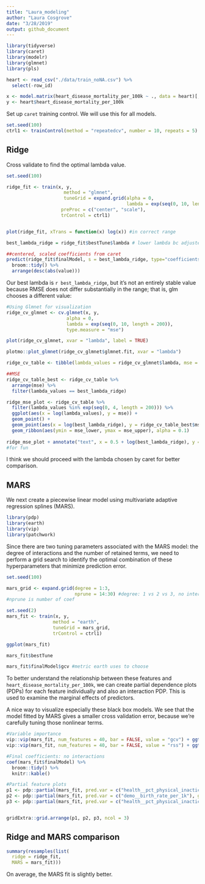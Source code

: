 ```yaml
---
title: "Laura_modeling"
author: "Laura Cosgrove"
date: "3/28/2019"
output: github_document
---
```



```r
library(tidyverse)
library(caret)
library(modelr)
library(glmnet)
library(pls)
```

```r
heart <- read_csv("./data/train_noNA.csv") %>% 
  select(-row_id)

x <- model.matrix(heart_disease_mortality_per_100k ~ ., data = heart)[,-1]
y <- heart$heart_disease_mortality_per_100k
```

Set up `caret` training control. We will use this for all models.

```r
set.seed(100)
ctrl1 <- trainControl(method = "repeatedcv", number = 10, repeats = 5)
```

## Ridge

Cross validate to find the optimal lambda value.

```r
set.seed(100)

ridge_fit <- train(x, y,
                     method = "glmnet",
                     tuneGrid = expand.grid(alpha = 0, 
                                            lambda = exp(seq(0, 10, length = 200))),
                    preProc = c("center", "scale"),
                    trControl = ctrl1)


plot(ridge_fit, xTrans = function(x) log(x)) #in correct range

best_lambda_ridge = ridge_fit$bestTune$lambda # lower lambda bc adjusted bounds

##centered, scaled coefficients from caret
predict(ridge_fit$finalModel, s = best_lambda_ridge, type="coefficients") %>% 
  broom::tidy() %>% 
  arrange(desc(abs(value)))

```

Our best lambda is `r best_lambda_ridge`, but it's not an entirely stable value because RMSE does not differ substantially in the range; that is, glm chooses a different value: 

```r

#Using Glmnet for visualization 
ridge_cv_glmnet <- cv.glmnet(x, y, 
                      alpha = 0, 
                      lambda = exp(seq(0, 10, length = 200)), 
                      type.measure = "mse")

plot(ridge_cv_glmnet, xvar = "lambda", label = TRUE)

plotmo::plot_glmnet(ridge_cv_glmnet$glmnet.fit, xvar = "lambda")

ridge_cv_table <- tibble(lambda_values = ridge_cv_glmnet$lambda, mse = ridge_cv_glmnet$cvm, mse_upper = ridge_cv_glmnet$cvup, mse_lower = ridge_cv_glmnet$cvlo)

##MSE
ridge_cv_table_best <- ridge_cv_table %>% 
  arrange(mse) %>% 
  filter(lambda_values == best_lambda_ridge)

ridge_mse_plot <- ridge_cv_table %>% 
  filter(lambda_values %in% exp(seq(0, 4, length = 200))) %>% 
  ggplot(aes(x = log(lambda_values), y = mse)) +
  geom_point() +
  geom_point(aes(x = log(best_lambda_ridge), y = ridge_cv_table_best$mse), color = "red") +
  geom_ribbon(aes(ymin = mse_lower, ymax = mse_upper), alpha = 0.1)
  
ridge_mse_plot + annotate("text", x = 0.5 + log(best_lambda_ridge), y = 985, label = "Lambda chosen by caret", color = "red")
#for fun
```

I think we should proceed with the lambda chosen by caret for better comparison.

## MARS

We next create a piecewise linear model using multivariate adaptive regression splines (MARS).
```r
library(pdp)
library(earth)
library(vip)
library(patchwork)
```
Since there are two tuning parameters associated with the MARS model: the degree of interactions and the number of retained terms, we need to perform a grid search to identify the optimal combination of these hyperparameters that minimize prediction error.

```r
set.seed(100)

mars_grid <- expand.grid(degree = 1:3, 
                         nprune = 14:30) #degree: 1 vs 2 vs 3, no interaction vs. interaction;
#nprune is number of coef

set.seed(2)
mars_fit <- train(x, y,
                 method = "earth",
                 tuneGrid = mars_grid,
                 trControl = ctrl1)

ggplot(mars_fit)

mars_fit$bestTune

mars_fit$finalModel$gcv #metric earth uses to choose
```

To better understand the relationship between these features and `heart_disease_mortality_per_100k`, we can create partial dependence plots (PDPs) for each feature individually and also an interaction PDP. This is used to examine the marginal effects of predictors.

A nice way to visualize especially these black box models. We see that the model fitted by MARS gives a smaller cross validation error, because we're carefully tuning those nonlinear terms.

```r
#Variable importance
vip::vip(mars_fit, num_features = 40, bar = FALSE, value = "gcv") + ggtitle("GCV")
vip::vip(mars_fit, num_features = 40, bar = FALSE, value = "rss") + ggtitle("RSS")

#Final coefficients: no interactions
coef(mars_fit$finalModel) %>%
  broom::tidy() %>% 
  knitr::kable()

#Partial feature plots
p1 <- pdp::partial(mars_fit, pred.var = c("health__pct_physical_inacticity"), grid.resolution = 10) %>% autoplot()
p2 <- pdp::partial(mars_fit, pred.var = c("demo__birth_rate_per_1k"), grid.resolution = 10) %>% autoplot()
p3 <- pdp::partial(mars_fit, pred.var = c("health__pct_physical_inacticity", "demo__birth_rate_per_1k"), grid.resolution = 10) %>%  plotPartial(levelplot = FALSE, zlab = "yhat", drape = TRUE, colorkey = TRUE, screen = list(z = -20, x = -60))


gridExtra::grid.arrange(p1, p2, p3, ncol = 3)
```


## Ridge and MARS comparison
```r
summary(resamples(list(
  ridge = ridge_fit,
  MARS = mars_fit)))
```


On average, the MARS fit is slightly better.
